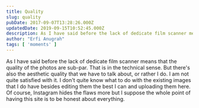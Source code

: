 ```yaml
---
title: Quality
slug: quality
pubDate: 2017-09-07T13:28:26.000Z
updatedDate: 2019-09-15T10:52:45.000Z
description: As I have said before the lack of dedicate film scanner means that the quality of the photos are sub-par. That is in the technical sense. But there's also the aesthetic quality that we have to talk about, or rather I do. I am not quite satisfied with it. I don't quite know what to do with the existing images that I do have besides editing them the best I can and uploading them here. Of course, Instagram hides the flaws more but I suppose the whole point of having this site is to be honest about everything. 
author: "Erfi Anugrah"
tags: [ 'moments' ]
---
```


As I have said before the lack of dedicate film scanner means that the quality of the photos are sub-par. That is in the technical sense. But there's also the aesthetic quality that we have to talk about, or rather I do. I am not quite satisfied with it. I don't quite know what to do with the existing images that I do have besides editing them the best I can and uploading them here. Of course, Instagram hides the flaws more but I suppose the whole point of having this site is to be honest about everything. 
